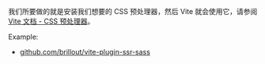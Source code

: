我们所要做的就是安装我们想要的 CSS 预处理器，然后 Vite 就会使用它，请参阅 [Vite 文档 - CSS 预处理器](https://vitejs.dev/guide/features.html#css-pre-processors)。

Example:

- [github.com/brillout/vite-plugin-ssr-sass](https://github.com/brillout/vite-plugin-ssr-sass)
